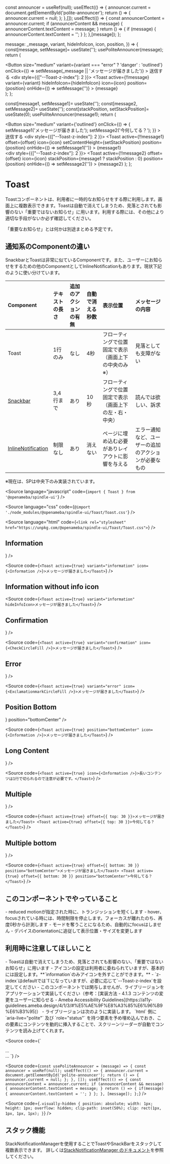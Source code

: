 
  const announcer = useRef(null);
  useEffect(() => {
    announcer.current = document.getElementById('polite-announcer');
    return () => {
      announcer.current = null;
    };
  },[]);
  useEffect(() => {
    const announcerContent = announcer.current;
    if (announcerContent && message) {
      announcerContent.textContent = message;
    }
    return () => {
      if (message) {
        announcerContent.textContent = '';
      }
    };
  },[message]);
};

  message: _message,
  variant,
  hideInfoIcon,
  icon,
  position,
}) => {
  const[message, setMessage]= useState('');
  usePoliteAnnouncer(message);
  return (
    <div>
      <Button
        size="medium"
        variant={variant === "error" ? 'danger' : 'outlined'}
        onClick={() => setMessage(_message || 'メッセージが届きました')}
      >
        送信する
      </Button>
      <div style={{["--Toast-z-index"]: 2 }}>
        <Toast
          active={!!message}
          variant={variant}
          hideInfoIcon={hideInfoIcon}
          icon={icon}
          position={position}
          onHide={() => setMessage('')}
        >
          {message}
        </Toast>
      </div>
    </div>
  );
};

  const[message1, setMessage1]= useState('');
  const[message2, setMessage2]= useState('');
  const[stackPosition, setStackPosition]= useState(0);
  usePoliteAnnouncer(message1);
  return (
    <div>
      <Button
        size="medium"
        variant={'outlined'}
        onClick={() => {
          setMessage1('メッセージが届きました');
          setMessage2('今何してる？');
        }}
      >
        送信する
      </Button>
      <div style={{["--Toast-z-index"]: 2 }}>
        <Toast
          active={!!message1}
          offset={offset}
          icon={icon}
          setContentHeight={setStackPosition}
          position={position}
          onHide={() => setMessage1('')}
        >
          {message1}
        </Toast>
      </div>
      <div style={{["--Toast-z-index"]: 2 }}>
        <Toast
          active={!!message2}
          offset={offset}
          icon={icon}
          stackPosition={message1 ? stackPosition : 0}
          position={position}
          onHide={() => setMessage2('')}
        >
          {message2}
        </Toast>
      </div>
    </div>
  );
};

# Toast

<Meta title="Toast" component={Toast} />

Toastコンポーネントは、利用者に一時的なお知らせをする際に利用します。画面上に複数表示できます。Toastは自動で消えてしまうため、見落とされても影響のない「重要ではないお知らせ」に用います。利用する際には、その他により適切な手段がないか必ず確認してください。

「重要なお知らせ」とは何かは別途まとめる予定です。

## 通知系のComponentの違い

SnackbarとToastは非常に似ているComponentです。また、ユーザーにお知らせをするための他のComponentとしてInlineNotificationもあります。現状下記のように使い分けています。

Component | テキストの長さ | 追加のアクションの有無 | 自動で消える秒数 | 表示位置 | メッセージの内容
:-- | :-- | :-- | :-- | :-- | :--
Toast | 1行のみ | なし | 4秒 | フローティングで位置固定で表示（画面上下の中央のみ※） | 見落としても支障がない
[Snackbar](/docs/snackbar--information) | 3,4行まで | あり | 10秒 | フローティングで位置固定で表示（画面上下の左・右・中央）| 読んでは欲しい、訴求
[InlineNotification](/docs/inlinenotification--information) | 制限なし | あり | 消えない | ページに埋め込む必要がありレイアウトに影響を与える | エラー通知など、ユーザーの追加のアクションが必要なもの

※現在は、SPは中央下のみ実装されています。

<Source
  language="javascript"
  code={`import { Toast } from '@openameba/spindle-ui'`}
/>

<Source
  language="css"
  code={`@import './node_modules/@openameba/spindle-ui/Toast/Toast.css'`}
/>

<Source
  language="html"
  code={`<link rel="stylesheet" href="https://unpkg.com/@openameba/spindle-ui/Toast/Toast.css">`}
/>

## Information

<Preview withSource="open">
  <Story name="Information">
    <ActivateButton variant="information" icon={<Information />} />
  </Story>
</Preview>

<Source
  code={`
<Toast active={true} variant="information" icon={<Information />}>メッセージが届きました</Toast>
  `}
/>

## Information without info icon

<Preview withSource="open">
  <Story name="Information without info icon">
    <ActivateButton variant="information" />
  </Story>
</Preview>

<Source
  code={`
<Toast active={true} variant="information" hideInfoIcon>メッセージが届きました</Toast>
  `}
/>

## Confirmation

<Preview withSource="open">
  <Story name="Confirmation">
    <ActivateButton variant="confirmation" icon={<CheckCircleFill />} />
  </Story>
</Preview>

<Source
  code={`
<Toast active={true} variant="confirmation" icon={<CheckCircleFill />}>メッセージが届きました</Toast>
  `}
/>

## Error

<Preview withSource="open">
  <Story name="Error">
    <ActivateButton variant="error" icon={<ExclamationmarkCircleFill />} />
  </Story>
</Preview>

<Source
  code={`
<Toast active={true} variant="error" icon={<ExclamationmarkCircleFill />}>メッセージが届きました</Toast>
  `}
/>

## Position Bottom

<Preview withSource="open">
  <Story name="Position Bottom">
    <ActivateButton icon={<Information />} position="bottomCenter" />
  </Story>
</Preview>

<Source
  code={`
<Toast active={true} position="bottomCenter" icon={<Information />}>メッセージが届きました</Toast>
  `}
/>

## Long Content

<Preview withSource="open">
  <Story name="Long Content">
    <ActivateButton
      message="長いコンテンツは1行で切られるので注意が必要です。"
      icon={<Information />}
    />
  </Story>
</Preview>

<Source
  code={`
<Toast active={true} icon={<Information />}>長いコンテンツは1行で切られるので注意が必要です。</Toast>
  `}
/>

## Multiple

<Preview withSource="open">
  <Story name="Multiple">
    <MultiActivateButton offset={{ top: 30 }} icon={<Information />} />
  </Story>
</Preview>

<Source
  code={`
<Toast active={true} offset={{ top: 30 }}>メッセージが届きました</Toast>
<Toast active={true} offset={{ top: 30 }}>今何してる？</Toast>
  `}
/>

## Multiple bottom

<Preview withSource="open">
  <Story name="Multiple bottom">
    <MultiActivateButton offset={{ bottom: 30 }} position="bottomCenter" icon={<Information />} />
  </Story>
</Preview>

<Source
  code={`
<Toast active={true} offset={{ bottom: 30 }} position="bottomCenter">メッセージが届きました</Toast>
<Toast active={true} offset={{ bottom: 30 }} position="bottomCenter">今何してる？</Toast>
  `}
/>

## このコンポーネントでやっていること

<Description>
  - reduced motionが指定された時に、トランジッションを短くします
</Description>
<Description>
  -
  hover、focusされている時には、時間制限を停止します。フォーカスが離れたのち、再度0秒から計測します
</Description>
<Description>- モードを奪うことになるため、自動的にfocusはしません</Description>
<Description>
  - デバイスのorientationに追従して表示位置・サイズを変更します
</Description>

## 利用時に注意してほしいこと

<Description>
  -
  Toastは自動で消えてしまうため、見落とされても影響のない、「重要ではないお知らせ」に用います
</Description>
<Description>
  - アイコンの設定は利用者に委ねられていますが、基本的には設定します。**`information`のみアイコンを外すことができます。**
</Description>
<Description>
  - `z-index`はdefaultでは`1`になっていますが、必要に応じて`--Toast-z-index`を設定してください
</Description>
<Description>
  -
  このコンポーネントでは関与しませんが、ライブリージョンをアプリケーションで実装してください（参考：[実装方法 - 4.1.3 コンテンツの変更をユーザーに知らせる - Ameba Accessibility Guidelines](https://a11y-guidelines.ameba.design/4/1/3/#%E5%AE%9F%E8%A3%85%E6%96%B9%E6%B3%95)）
</Description>
<Description>
  -
  ライブリージョンは次のように実装します。 `html` 側に `aria-live="polite"` 及び `role="status"` を持つ要素を予め埋め込んでおき、この要素にコンテンツを動的に挿入することで、スクリーンリーダーが自動でコンテンツを読み上げてくれます。
</Description>

<Source
  code={`
<html>
  <body>
    ...
    <div
      aria-live="polite"
      id="polite-announcer"
      role="status"
      class="visually-hidden"
    ></div>
    ...
  </body>
</html>
  `}
/>

<Source
  code={`
const usePoliteAnnouncer = (message) => {
  const announcer = useRef(null);
  useEffect(() => {
    announcer.current = document.getElementById('polite-announcer');
    return () => {
      announcer.current = null;
    };
  }, []);
  useEffect(() => {
    const announcerContent = announcer.current;
    if (announcerContent && message) {
      announcerContent.textContent = message;
    }
    return () => {
      if(message) {
        announcerContent.textContent = '';
      }
    };
  }, [message]);
};
  `}
/>

<Source
  code={`
  .visually-hidden {
  position: absolute;
  width: 1px;
  height: 1px;
  overflow: hidden;
  clip-path: inset(50%);
  clip: rect(1px, 1px, 1px, 1px);
}
  `}
/>

## スタック機能

StackNotificationManagerを使用することでToastやSnackBarをスタックして複数表示できます。
詳しくは[StackNotificationManager のドキュメント](/docs/stacknotificationmanager--normal)を参照してください。

